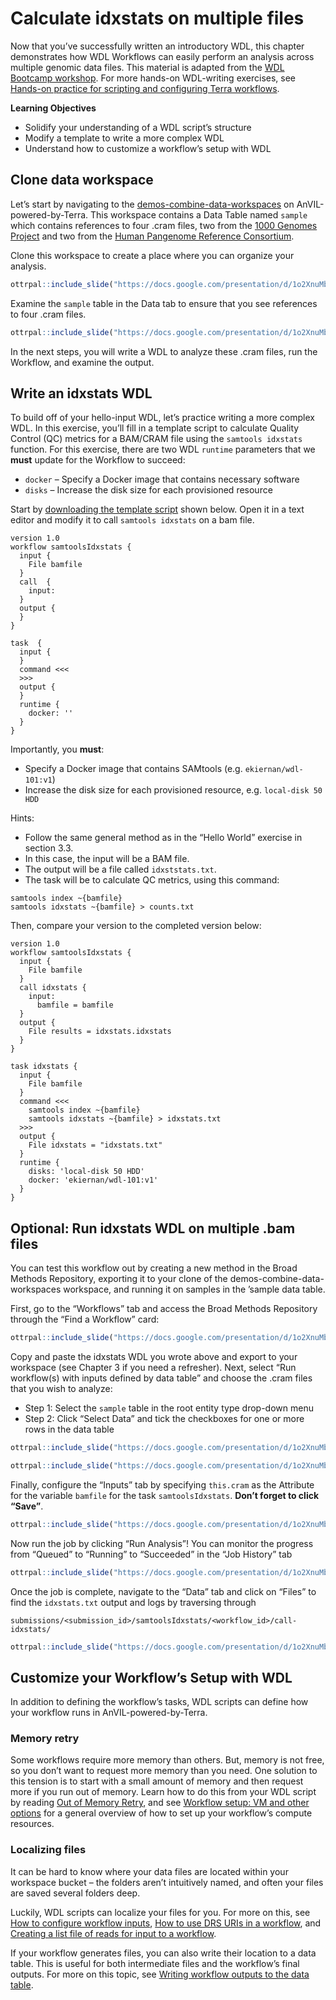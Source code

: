 # Calculate idxstats on multiple files

Now that you’ve successfully written an introductory WDL, this chapter demonstrates how WDL Workflows can easily perform an analysis across multiple genomic data files.
This material is adapted from the [WDL Bootcamp workshop](https://support.terra.bio/hc/en-us/articles/18618717942427).
For more hands-on WDL-writing exercises, see [Hands-on practice for scripting and configuring Terra workflows](https://support.terra.bio/hc/en-us/articles/360056599991).

**Learning Objectives**

- Solidify your understanding of a WDL script’s structure
- Modify a template to write a more complex WDL
- Understand how to customize a workflow’s setup with WDL

## Clone data workspace

Let’s start by navigating to the [demos-combine-data-workspaces](https://anvil.terra.bio/#workspaces/anvil-outreach/demos-combine-data-workspaces) on AnVIL-powered-by-Terra.
This workspace contains a Data Table named `sample` which contains references to four .cram files, two from the [1000 Genomes Project](https://anvil.terra.bio/#workspaces/anvil-datastorage/1000G-high-coverage-2019) and two from the [Human Pangenome Reference Consortium](https://anvil.terra.bio/#workspaces/anvil-datastorage/AnVIL_HPRC).  

Clone this workspace to create a place where you can organize your analysis.  

```r
ottrpal::include_slide("https://docs.google.com/presentation/d/1o2XnuMbqWVLf4XrsXolIQ7ulfnMlpJlrUxN0Y8aLIVQ/edit#slide=id.g1397c25e58c_0_181")
```

Examine the `sample` table in the Data tab to ensure that you see references to four .cram files.

```r
ottrpal::include_slide("https://docs.google.com/presentation/d/1o2XnuMbqWVLf4XrsXolIQ7ulfnMlpJlrUxN0Y8aLIVQ/edit#slide=id.g288edfe8bc0_0_1")
```

In the next steps, you will write a WDL to analyze these .cram files, run the Workflow, and examine the output.

## Write an idxstats WDL

To build off of your hello-input WDL, let’s practice writing a more complex WDL. In this exercise, you’ll fill in a template script to calculate Quality Control (QC) metrics for a BAM/CRAM file using the `samtools idxstats` function.  For this exercise, there are two WDL `runtime` parameters that we **must** update for the Workflow to succeed:

- `docker` – Specify a Docker image that contains necessary software
- `disks` – Increase the disk size for each provisioned resource

Start by [downloading the template script](https://drive.google.com/file/d/1OH4L5LQNquDhNvycRHzWVH6Z1HR5R7kD) shown below. Open it in a text editor and modify it to call `samtools idxstats` on a bam file.

```
version 1.0
workflow samtoolsIdxstats {
  input {
    File bamfile 
  }
  call  {
    input: 
  }
  output {
  }
}

task  {
  input {
  }
  command <<<
  >>>
  output {
  }
  runtime {
    docker: ''
  }
}
```

Importantly, you **must**:

- Specify a Docker image that contains SAMtools (e.g. `ekiernan/wdl-101:v1`)
- Increase the disk size for each provisioned resource, e.g. `local-disk 50 HDD`

Hints:

- Follow the same general method as in the “Hello World” exercise in section 3.3.
- In this case, the input will be a BAM file.
- The output will be a file called `idxststats.txt`.
- The task will be to calculate QC metrics, using this command:

```
samtools index ~{bamfile}
samtools idxstats ~{bamfile} > counts.txt
```

Then, compare your version to the completed version below:

```
version 1.0
workflow samtoolsIdxstats {
  input {
    File bamfile
  }
  call idxstats {
    input: 
      bamfile = bamfile
  }
  output {
    File results = idxstats.idxstats
  }
}

task idxstats {
  input {
    File bamfile
  }
  command <<<
    samtools index ~{bamfile}
    samtools idxstats ~{bamfile} > idxstats.txt
  >>>
  output {
    File idxstats = "idxstats.txt"
  }
  runtime {
    disks: 'local-disk 50 HDD'
    docker: 'ekiernan/wdl-101:v1'
  }
}
```

## Optional: Run idxstats WDL on multiple .bam files

You can test this workflow out by creating a new method in the Broad Methods Repository, exporting it to your clone of the demos-combine-data-workspaces workspace, and running it on samples in  the ‘sample data table.

First, go to the “Workflows” tab and access the Broad Methods Repository through the “Find a Workflow” card:

```r
ottrpal::include_slide("https://docs.google.com/presentation/d/1o2XnuMbqWVLf4XrsXolIQ7ulfnMlpJlrUxN0Y8aLIVQ/edit#slide=id.g288edfe8bc0_0_6")
```

Copy and paste the idxstats WDL you wrote above and export to your workspace (see Chapter 3 if you need a refresher).  Next, select “Run workflow(s) with inputs defined by data table” and choose the .cram files that you wish to analyze:

- Step 1: Select the `sample` table in the root entity type drop-down menu
- Step 2: Click “Select Data” and tick the checkboxes for one or more rows in the data table

```r
ottrpal::include_slide("https://docs.google.com/presentation/d/1o2XnuMbqWVLf4XrsXolIQ7ulfnMlpJlrUxN0Y8aLIVQ/edit#slide=id.g288edfe8bc0_0_11")
```

```r
ottrpal::include_slide("https://docs.google.com/presentation/d/1o2XnuMbqWVLf4XrsXolIQ7ulfnMlpJlrUxN0Y8aLIVQ/edit#slide=id.g288edfe8bc0_0_16")
```

Finally, configure the “Inputs” tab by specifying `this.cram` as the Attribute for the variable `bamfile` for the task `samtoolsIdxstats`.  **Don’t forget to click “Save”**.

```r
ottrpal::include_slide("https://docs.google.com/presentation/d/1o2XnuMbqWVLf4XrsXolIQ7ulfnMlpJlrUxN0Y8aLIVQ/edit#slide=id.g288edfe8bc0_0_21")
```


Now run the job by clicking “Run Analysis”!  You can monitor the progress from “Queued” to “Running” to “Succeeded” in the “Job History” tab

```r
ottrpal::include_slide("https://docs.google.com/presentation/d/1o2XnuMbqWVLf4XrsXolIQ7ulfnMlpJlrUxN0Y8aLIVQ/edit#slide=id.g288edfe8bc0_0_47")
```

Once the job is complete, navigate to the “Data” tab and click on “Files” to find the `idxstats.txt` output and logs by traversing through

```
submissions/<submission_id>/samtoolsIdxstats/<workflow_id>/call-idxstats/
```

```r
ottrpal::include_slide("https://docs.google.com/presentation/d/1o2XnuMbqWVLf4XrsXolIQ7ulfnMlpJlrUxN0Y8aLIVQ/edit#slide=id.g288edfe8bc0_0_53")
```

## Customize your Workflow’s Setup with WDL

In addition to defining the workflow’s tasks, WDL scripts can define how your workflow runs in AnVIL-powered-by-Terra.

### Memory retry

Some workflows require more memory than others. But, memory is not free, so you don’t want to request more memory than you need. One solution to this tension is to start with a small amount of memory and then request more if you run out of memory. Learn how to do this from your WDL script by reading [Out of Memory Retry](https://support.terra.bio/hc/en-us/articles/4403215299355), and see [Workflow setup: VM and other options](https://support.terra.bio/hc/en-us/articles/360026521831) for a general overview of how to set up your workflow’s compute resources.

### Localizing files

It can be hard to know where your data files are located within your workspace bucket – the folders aren’t intuitively named, and often your files are saved several folders deep. 

Luckily, WDL scripts can localize your files for you. For more on this, see [How to configure workflow inputs](https://support.terra.bio/hc/en-us/articles/4415971884827), [How to use DRS URIs in a workflow](https://support.terra.bio/hc/en-us/articles/6635144998939), and [Creating a list file of reads for input to a workflow](https://support.terra.bio/hc/en-us/articles/360033353952).

If your workflow generates files, you can also write their location to a data table. This is useful for both intermediate files and the workflow’s final outputs. For more on this topic, see [Writing workflow outputs to the data table](https://support.terra.bio/hc/en-us/articles/4500420806299).
